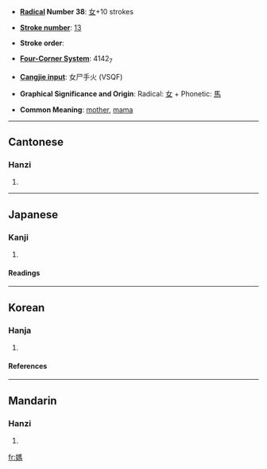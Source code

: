 {{see|妈}}

* '''[[Wiktionary:Chinese radical index| Radical]] Number 38''': [[Wiktionary:Chinese radical index 女|女]]+10 strokes

* '''[[Wiktionary:Chinese total strokes index|Stroke number]]''': [[Wiktionary:Chinese total strokes index 13|13]]

* '''Stroke order''': 

* '''[[Wiktionary:Chinese four corner index|Four-Corner System]]''': 4142<sub>7</sub>

* '''[[Wiktionary:Chinese Cangjie index|Cangjie input]]''': 女尸手火 (VSQF)

* '''Graphical Significance and Origin''': Radical: [[女]] + Phonetic: [[馬]]

* '''Common Meaning''': [[mother]], [[mama]]

----
==Cantonese==
===Hanzi===
{{yue-hanzi|jyut=|y=ma1}}
# {{defn|Cantonese}}

----
==Japanese==
===Kanji===
{{ja-kanji|grade=|rs=}}
# {{defn|Japanese}} 
====Readings====
{{ja-readings|on=[[ぼ]] (bo), [[も]] (mo)|kun=[[はは]] (haha)}}

----
==Korean==
===Hanja===
{{ko-hanja|hangeul=마|rv=ma|mr=ma}}
# {{defn|Korean}}

====References====
{{Han ref|kx=0268.210|dkj=06590|dj=0535.400|hdz=21070.120|uh=5ABD|ud=23229|bh=B6FD|bd=46845}}

----
==Mandarin==
===Hanzi===
{{cmn-hanzi|sim=妈|pin=[[mā]] (ma1)|wg=ma<sup>1</sup>}}
# {{defn|Mandarin}}

[[fr:媽]]